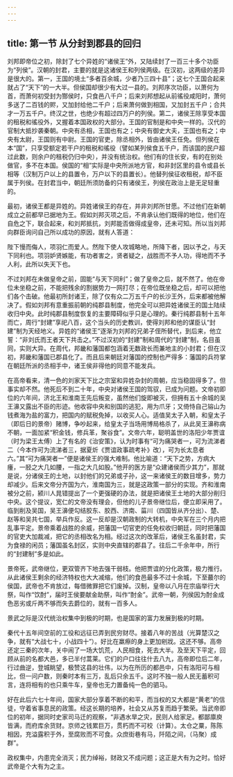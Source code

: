 ```yaml
---
---
---
```

title: 第一节 从分封到郡县的回归
---




刘邦即帝位之初，除封了七个异姓的“诸侯王”外，又陆续封了一百三十多个功臣为“列侯”。汉朝的封君，主要的就是这诸侯王和列侯两级。在汉初，这两级的差异是很大的。第一，王国的境土“多者百余城，少者乃三四十县”；这七个王国合起来就占了“天下”的一大半。但侯国却很少有大过一县的。刘邦序次功臣，以萧何为首，而萧何初受封为酂侯时，只食邑八千户；后来刘邦想起从前徭役咸阳时，萧何多送了二百钱的赆，又加封给他二千户；后来萧何做到相国，又加封五千户；合共才一万五千户。终汉之世，也绝少有超过四万户的列侯。第二，诸侯王除享受本国的租税和徭役外，又握着本国政权的大部分。王国的官制是和中央一样的。汉代的官制大抵抄袭秦朝。中央有丞相，王国也有之；中央有御史大夫，王国也有之；中央有太尉，王国则有中尉。王国的官吏，除丞相外，皆由诸侯王任免。但列侯在本“国”，只享受额定若干户的租税和徭役（譬如某列侯食五千户，而该国的民户超过此数，则余户的租税仍归中央），并没有统治权。他们有的住长安，有的在别处做官，多不在本国。侯国的“相”实际是中央所派地方官，和非封区里的县令或县长相等（汉制万户以上的县置令，万户以下的县置长）。他替列侯征收租税，却不臣属于列侯。在封君当中，朝廷所须防备的只有诸侯王，列侯在政治上是无足轻重的。

最初，诸侯王都是异姓的。异姓诸侯王的存在，并非刘邦所甘愿。不过他们在新朝成立之前都早已据地为王。假如刘邦灭项之后，不肯承认他们既得的地位，他们在自危之下，联合起来，和刘邦抵抗，刘邦能否做得成皇帝，还未可知。所以当刘邦向群臣询问自己所以成功的原因，就有人答道：

陛下慢而侮人，项羽仁而爱人。然陛下使人攻城略地，所降下者，因以予之，与天下同利也。项羽妒贤嫉能，有功者害之，贤者疑之，战胜而不予人功，得地而不予人利，此所以失天下也。

不过刘邦在未做皇帝之前，固能“与天下同利”；做了皇帝之后，就不然了。他在帝位未坐稳之前，不能把残余的割据势力一网打尽；在帝位既坐稳之后，却可以把他们各个击破。他最初所封诸王，除了仅有众二万五千户的长沙王外，后来都被他解决了。假如刘邦有意重振前朝的纯郡县制度，他完全可以把异姓诸侯王的国土陆续收归中央。此时纯郡县制度恢复的主要障碍似乎只是心理的。秦行纯郡县制十五年而亡，周行“封建”享祀八百，这个当头的历史教训，使得刘邦和他的谋臣认“封建”制为天经地义。异姓的“诸侯王”逐渐为刘邦的兄弟子侄所替代，到后来，他立誓：“非刘氏而王者天下共击之。”不过汉初的“封建”制和周代的“封建”制，名目虽同，实则大异。在周代，邦畿和藩国都包涵着无数政长而兼地主的小封君；但在汉初，邦畿和藩国已郡县化了。而且后来朝廷对藩国的控制也严得多：藩国的兵符掌在朝廷所派的丞相手中，诸王侯非得他的同意不能发兵。

在高帝看来，清一色的刘家天下比之宗室和异姓杂封的周朝，应当稳固得多了。但事实却不然。他死后不到二十年，中央对诸侯王国的驾驭，已成为问题。文帝初即位的六年间，济北王和淮南王先后叛变，虽然他们旋即被灭，但拥有五十余城的吴王濞又露出不臣的形迹。他收容中央和别国的逃犯，用为爪牙；又倚恃自己镕山为钱煮海为盐的富力，把国内的赋税免掉，以收买人心。适值吴太子入朝，和皇太子（即后日的景帝）赌博，争吵起来，给皇太子当场用博局格杀了，从此吴王濞称病不朝，一面加紧“积金钱，修兵革，聚谷食”。文帝六年，聪明盖世的洛阳少年贾谊（时为梁王太傅）上了有名的《治安策》，认为时事有“可为痛哭者一，可为流涕者二（今本作可为流涕者三，据夏炘《贾谊政事疏考补》改），可为长太息者六。”其“可为痛哭者一”便是诸侯王的强大难制。他比喻道：“天下之势，方病大瘇，一胫之大几如腰，一指之大几如股。”他开的医方是“众建诸侯而少其力”，那就是说，分诸侯王的土地，以封他们的兄弟或子孙，这一来诸侯王的数目增多，势力却减少。后来文帝分齐国为六，淮南国为三，就是这政策一部分的实现。齐和淮南被分之前，颍川人晁错提出了一个更强硬的办法，就是把诸侯王土地的大部分削归中央。这个提议，宽仁的文帝没有理会，但他的儿子景帝继位后，便立即采用了。临到削及吴国，吴王濞便勾结胶东、胶西、济南、菑川（四国皆从齐分出）、楚、赵等和吴共七国，举兵作反。这一反却是汉朝政制的大转机，中央军在三个月内把乱事平定。景帝乘着战胜的余威，把藩国一切官吏的任免权收归朝廷，同时把藩国的官吏大加裁减，把它的丞相改名为相。经过这次的改革后，诸侯王名虽封君，实为食禄的闲员；藩国虽名封区，实则中央直辖的郡县了。往后二千余年中，所行的“封建制”多是如此。

景帝死，武帝继位，更双管齐下地去强干弱枝。他把贾谊的分化政策，极力推行。从此诸侯王剩余的经济特权也大大减缩，他们的食邑最多不过十余城，下至蕞尔的侯国，武帝也不肯放过，每借微罪把它们废掉。汉制，皇帝以八月在宗庙举行大祭，叫作“饮酎”，届时王侯要献金助祭，叫作“酎金”。武帝一朝，列侯因为酎金成色恶劣或斤两不够而失去爵位的，就有一百多人。

景武之际是汉代统治权集中到极的时期，也是国家的富力发展到极的时期。

秦代十五年间空前的工役和远征已弄到民穷财尽。接着八年的苦战（光算楚汉之争，就有“大战七十，小战四十”）。好比在羸瘵的身上更加剜戕。这还不够。高帝还定三秦的次年，关中闹了一场大饥荒，人民相食，死去大半。及至天下平定，回顾从前的名都大邑，多已半付蒿莱。它们的户口往往什去八九，高帝即位后二年，行过曲逆，登城眺望，极赞这县的壮伟，以为在所历的都邑中，只有洛阳可与相比，但一问户数，则秦时本有三万，乱后只余五千。这时不独一般人民无蓄积可言，连将相有的也只乘牛车，皇帝也无力置备纯一色的驷马。

好在此后六七十年间，国家大部分享着不断的和平，而当权的又大都是“黄老”的信徒，守着省事息民的政策。经这长期的培养，社会又从苏复而趋于繁荣。当武帝即位的初年，据同时史家司马迁的观察，“非遇水旱之灾，民则人给家足。都鄙廪庾皆满，而府库余货财。京师之钱累巨万，贯朽而不可校（计算）。太仓之粟，陈陈相因，充溢露积于外，至腐败而不可食。众庶街巷有马，阡陌之间，（马聚）成群”。

政权集中，内患完全消灭；民力绰裕，财政又不成问题；这正是大有为之时。恰好武帝是个大有为之主。